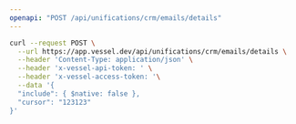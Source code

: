 ```yaml
---
openapi: "POST /api/unifications/crm/emails/details"
---
```


<RequestExample>

```bash Request
curl --request POST \
  --url https://app.vessel.dev/api/unifications/crm/emails/details \
  --header 'Content-Type: application/json' \
  --header 'x-vessel-api-token: ' \
  --header 'x-vessel-access-token: '\
  --data '{
  "include": { $native: false },
  "cursor": "123123"
}'
```

</RequestExample>
